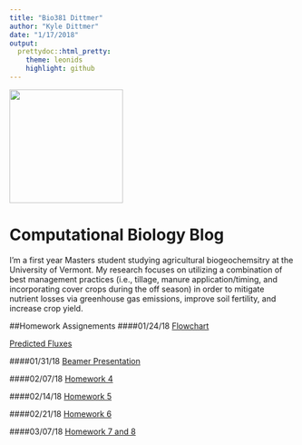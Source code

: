 ```yaml
---
title: "Bio381 Dittmer"
author: "Kyle Dittmer"
date: "1/17/2018"
output: 
  prettydoc::html_pretty:
    theme: leonids
    highlight: github
---
```

<img src="FieldSelfie.jpg" width="200" height="200" />

# Computational Biology Blog

I'm a first year Masters student studying agricultural biogeochemsitry at the University of Vermont. My research focuses on utilizing a combination of best management practices (i.e., tillage, manure application/timing, and incorporating cover crops during the off season) in order to mitigate nutrient losses via greenhouse gas emissions, improve soil fertility, and increase crop yield. 

##Homework Assignements
####01/24/18
[Flowchart](TheisFlowChartBetter.png) 

[Predicted Fluxes](PredictedFluxes.pdf)

####01/31/18
[Beamer Presentation](FirstBeamerPresentation.pdf)

####02/07/18
[Homework 4](Homework4.html)

####02/14/18
[Homework 5](Homework5.html)

####02/21/18
[Homework 6](Homework6.html)

####03/07/18
[Homework 7 and 8](Homework7.html)


 